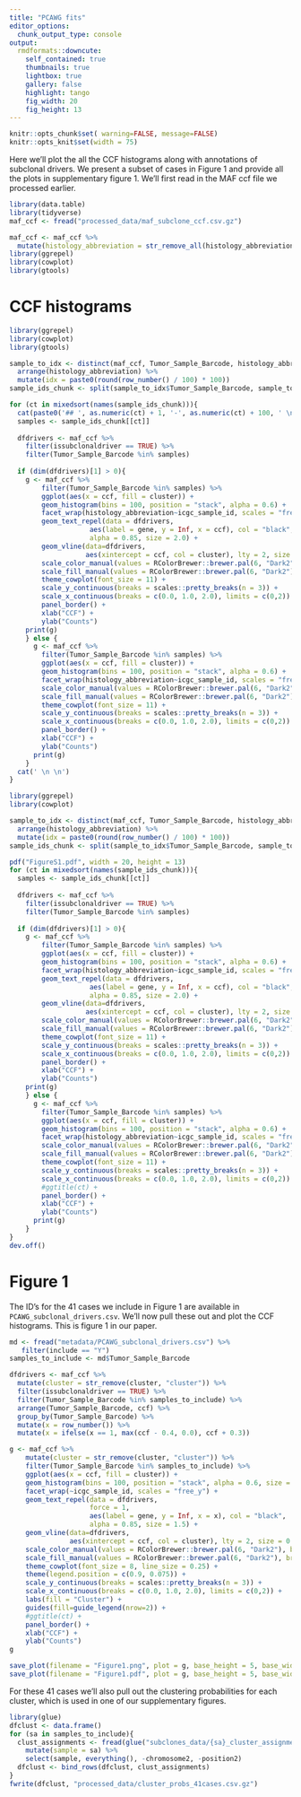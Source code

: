 ```yaml
---
title: "PCAWG fits"
editor_options: 
  chunk_output_type: console
output:   
  rmdformats::downcute:
    self_contained: true
    thumbnails: true
    lightbox: true
    gallery: false
    highlight: tango
    fig_width: 20
    fig_height: 13
---
```


```r
knitr::opts_chunk$set( warning=FALSE, message=FALSE)
knitr::opts_knit$set(width = 75)
```

Here we'll plot the all the CCF histograms along with annotations of subclonal drivers. We present a subset of cases in Figure 1 and provide all the plots in supplementary figure 1. We'll first read in the MAF ccf file we processed earlier.

```r
library(data.table)
library(tidyverse)
maf_ccf <- fread("processed_data/maf_subclone_ccf.csv.gz")

maf_ccf <- maf_ccf %>% 
  mutate(histology_abbreviation = str_remove_all(histology_abbreviation, ".clearcell"))
library(ggrepel)
library(cowplot)
library(gtools)
```

# CCF histograms {.tabset .tabset-fade .tabset-pills}

```r
library(ggrepel)
library(cowplot)
library(gtools)

sample_to_idx <- distinct(maf_ccf, Tumor_Sample_Barcode, histology_abbreviation) %>% 
  arrange(histology_abbreviation) %>% 
  mutate(idx = paste0(round(row_number() / 100) * 100))
sample_ids_chunk <- split(sample_to_idx$Tumor_Sample_Barcode, sample_to_idx$idx)

for (ct in mixedsort(names(sample_ids_chunk))){
  cat(paste0('## ', as.numeric(ct) + 1, '-', as.numeric(ct) + 100, ' \n'))
  samples <- sample_ids_chunk[[ct]]
  
  dfdrivers <- maf_ccf %>% 
    filter(issubclonaldriver == TRUE) %>% 
    filter(Tumor_Sample_Barcode %in% samples)
  
  if (dim(dfdrivers)[1] > 0){
    g <- maf_ccf %>%
        filter(Tumor_Sample_Barcode %in% samples) %>% 
        ggplot(aes(x = ccf, fill = cluster)) +
        geom_histogram(bins = 100, position = "stack", alpha = 0.6) +
        facet_wrap(histology_abbreviation~icgc_sample_id, scales = "free_y") +
        geom_text_repel(data = dfdrivers,
                    aes(label = gene, y = Inf, x = ccf), col = "black",
                    alpha = 0.85, size = 2.0) +
        geom_vline(data=dfdrivers,
                   aes(xintercept = ccf, col = cluster), lty = 2, size = 0.25, show.legend = FALSE) +
        scale_color_manual(values = RColorBrewer::brewer.pal(6, "Dark2"), breaks = paste0("cluster", 1:6)) +
        scale_fill_manual(values = RColorBrewer::brewer.pal(6, "Dark2"), breaks = paste0("cluster", 1:6)) +
        theme_cowplot(font_size = 11) +
        scale_y_continuous(breaks = scales::pretty_breaks(n = 3)) +
        scale_x_continuous(breaks = c(0.0, 1.0, 2.0), limits = c(0,2)) +
        panel_border() +
        xlab("CCF") +
        ylab("Counts")
    print(g)
    } else {
      g <- maf_ccf %>% 
        filter(Tumor_Sample_Barcode %in% samples) %>% 
        ggplot(aes(x = ccf, fill = cluster)) +
        geom_histogram(bins = 100, position = "stack", alpha = 0.6) +
        facet_wrap(histology_abbreviation~icgc_sample_id, scales = "free_y") +
        scale_color_manual(values = RColorBrewer::brewer.pal(6, "Dark2"), breaks = paste0("cluster", 1:6)) +
        scale_fill_manual(values = RColorBrewer::brewer.pal(6, "Dark2"), breaks = paste0("cluster", 1:6)) +
        theme_cowplot(font_size = 11) +
        scale_y_continuous(breaks = scales::pretty_breaks(n = 3)) +
        scale_x_continuous(breaks = c(0.0, 1.0, 2.0), limits = c(0,2)) +
        panel_border() +
        xlab("CCF") +
        ylab("Counts")
      print(g)
    }
  cat(' \n \n')
}
```

```r
library(ggrepel)
library(cowplot)

sample_to_idx <- distinct(maf_ccf, Tumor_Sample_Barcode, histology_abbreviation) %>% 
  arrange(histology_abbreviation) %>% 
  mutate(idx = paste0(round(row_number() / 100) * 100))
sample_ids_chunk <- split(sample_to_idx$Tumor_Sample_Barcode, sample_to_idx$idx)

pdf("FigureS1.pdf", width = 20, height = 13)
for (ct in mixedsort(names(sample_ids_chunk))){
  samples <- sample_ids_chunk[[ct]]
  
  dfdrivers <- maf_ccf %>% 
    filter(issubclonaldriver == TRUE) %>% 
    filter(Tumor_Sample_Barcode %in% samples)
  
  if (dim(dfdrivers)[1] > 0){
    g <- maf_ccf %>%
        filter(Tumor_Sample_Barcode %in% samples) %>% 
        ggplot(aes(x = ccf, fill = cluster)) +
        geom_histogram(bins = 100, position = "stack", alpha = 0.6) +
        facet_wrap(histology_abbreviation~icgc_sample_id, scales = "free_y") +
        geom_text_repel(data = dfdrivers,
                    aes(label = gene, y = Inf, x = ccf), col = "black",
                    alpha = 0.85, size = 2.0) +
        geom_vline(data=dfdrivers,
                   aes(xintercept = ccf, col = cluster), lty = 2, size = 0.25, show.legend = FALSE) +
        scale_color_manual(values = RColorBrewer::brewer.pal(6, "Dark2"), breaks = paste0("cluster", 1:6)) +
        scale_fill_manual(values = RColorBrewer::brewer.pal(6, "Dark2"), breaks = paste0("cluster", 1:6)) +
        theme_cowplot(font_size = 11) +
        scale_y_continuous(breaks = scales::pretty_breaks(n = 3)) +
        scale_x_continuous(breaks = c(0.0, 1.0, 2.0), limits = c(0,2)) +
        panel_border() +
        xlab("CCF") +
        ylab("Counts")
    print(g)
    } else {
      g <- maf_ccf %>% 
        filter(Tumor_Sample_Barcode %in% samples) %>% 
        ggplot(aes(x = ccf, fill = cluster)) +
        geom_histogram(bins = 100, position = "stack", alpha = 0.6) +
        facet_wrap(histology_abbreviation~icgc_sample_id, scales = "free_y") +
        scale_color_manual(values = RColorBrewer::brewer.pal(6, "Dark2"), breaks = paste0("cluster", 1:6)) +
        scale_fill_manual(values = RColorBrewer::brewer.pal(6, "Dark2"), breaks = paste0("cluster", 1:6)) +
        theme_cowplot(font_size = 11) +
        scale_y_continuous(breaks = scales::pretty_breaks(n = 3)) +
        scale_x_continuous(breaks = c(0.0, 1.0, 2.0), limits = c(0,2)) +
        #ggtitle(ct) +
        panel_border() +
        xlab("CCF") +
        ylab("Counts")
      print(g)
    }
}
dev.off()
```

# Figure 1

The ID's for the 41 cases we include in Figure 1 are available in `PCAWG_subclonal_drivers.csv`. We'll now pull these out and plot the CCF histograms. This is figure 1 in our paper.

```r
md <- fread("metadata/PCAWG_subclonal_drivers.csv") %>% 
   filter(include == "Y")
samples_to_include <- md$Tumor_Sample_Barcode

dfdrivers <- maf_ccf %>% 
  mutate(cluster = str_remove(cluster, "cluster")) %>% 
  filter(issubclonaldriver == TRUE) %>% 
  filter(Tumor_Sample_Barcode %in% samples_to_include) %>% 
  arrange(Tumor_Sample_Barcode, ccf) %>% 
  group_by(Tumor_Sample_Barcode) %>% 
  mutate(x = row_number()) %>% 
  mutate(x = ifelse(x == 1, max(ccf - 0.4, 0.0), ccf + 0.3))

g <- maf_ccf %>%
    mutate(cluster = str_remove(cluster, "cluster")) %>% 
    filter(Tumor_Sample_Barcode %in% samples_to_include) %>% 
    ggplot(aes(x = ccf, fill = cluster)) +
    geom_histogram(bins = 100, position = "stack", alpha = 0.6, size = 0.0) +
    facet_wrap(~icgc_sample_id, scales = "free_y") +
    geom_text_repel(data = dfdrivers,
                    force = 1,
                    aes(label = gene, y = Inf, x = x), col = "black",
                    alpha = 0.85, size = 1.5) +
    geom_vline(data=dfdrivers,
               aes(xintercept = ccf, col = cluster), lty = 2, size = 0.25, show.legend = FALSE) +
    scale_color_manual(values = RColorBrewer::brewer.pal(6, "Dark2"), breaks = paste0(1:6)) +
    scale_fill_manual(values = RColorBrewer::brewer.pal(6, "Dark2"), breaks = paste0(1:6)) +
    theme_cowplot(font_size = 8, line_size = 0.25) +
    theme(legend.position = c(0.9, 0.075)) +
    scale_y_continuous(breaks = scales::pretty_breaks(n = 3)) +
    scale_x_continuous(breaks = c(0.0, 1.0, 2.0), limits = c(0,2)) +
    labs(fill = "Cluster") +
    guides(fill=guide_legend(nrow=2)) +
    #ggtitle(ct) +
    panel_border() +
    xlab("CCF") +
    ylab("Counts")
g
```


```r
save_plot(filename = "Figure1.png", plot = g, base_height = 5, base_width = 7)
save_plot(filename = "Figure1.pdf", plot = g, base_height = 5, base_width = 7)
```

For these 41 cases we'll also pull out the clustering probabilities for each cluster, which is used in one of our supplementary figures.

```r
library(glue)
dfclust <- data.frame()
for (sa in samples_to_include){
  clust_assignments <- fread(glue("subclones_data/{sa}_cluster_assignments.txt.gz"))[mut_type != "SV"] %>% 
    mutate(sample = sa) %>% 
    select(sample, everything(), -chromosome2, -position2)
  dfclust <- bind_rows(dfclust, clust_assignments)
}
fwrite(dfclust, "processed_data/cluster_probs_41cases.csv.gz")
```
